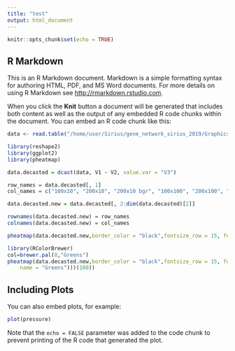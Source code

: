 ```yaml
---
title: "test"
output: html_document
---
```


```r
knitr::opts_chunk$set(echo = TRUE)
```

## R Markdown

This is an R Markdown document. Markdown is a simple formatting syntax for authoring HTML, PDF, and MS Word documents. For more details on using R Markdown see <http://rmarkdown.rstudio.com>.

When you click the **Knit** button a document will be generated that includes both content as well as the output of any embedded R code chunks within the document. You can embed an R code chunk like this:

```r
data <- read.table("/home/user/Sirius/gene_network_sirius_2019/Graphics/result.txt")

library(reshape2)
library(ggplot2)
library(pheatmap)

data.decasted = dcast(data, V1 ~ V2, value.var = "V3")

row_names = data.decasted[, 1]
col_names = c("100x10", "200x10", "200x10 bgr", "100x100", "200x100", "200x100 bgr", "100x50", "200x50", "200x50 bgr", "2000x10 bgr", "400x10 bgr", "400x20 bgr", "400x40 bgr", "800x10 bgr", "1000x10 bgr", "1000x50 bgr", "1200x10 bgr", "1400x10 bgr")

data.decasted.new = data.decasted[, 2:dim(data.decasted)[2]]

rownames(data.decasted.new) = row_names
colnames(data.decasted.new) = col_names

pheatmap(data.decasted.new,border_color = "black",fontsize_row = 15, fontsize_col=15)

library(RColorBrewer)
col=brewer.pal(8,"Greens")
pheatmap(data.decasted.new,border_color = "black",fontsize_row = 15, fontsize_col=15,color = colorRampPalette((brewer.pal(n = 7, 
	name = "Greens")))(100))

```

## Including Plots

You can also embed plots, for example:

```r
plot(pressure)
```

Note that the `echo = FALSE` parameter was added to the code chunk to prevent printing of the R code that generated the plot.
